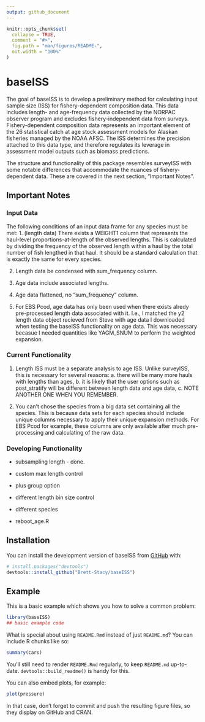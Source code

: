 ```yaml
---
output: github_document
---
```


<!-- README.md is generated from README.Rmd. Please edit that file -->

```r
knitr::opts_chunk$set(
  collapse = TRUE,
  comment = "#>",
  fig.path = "man/figures/README-",
  out.width = "100%"
)
```

# baseISS

<!-- badges: start -->
<!-- badges: end -->

The goal of baseISS is to develop a preliminary method for calculating input sample size (ISS) for fishery-dependent composition data. This data includes length- and age-frequency data collected by the NORPAC observer program and excludes fishery-independent data from surveys. Fishery-dependent composition data represents an important element of the 26 statistical catch at age stock assessment models for Alaskan fisheries managed by the NOAA AFSC. The ISS determines the precision attached to this data type, and therefore regulates its leverage in assessment model outputs such as biomass predictions. 


The structure and functionality of this package resembles surveyISS with some notable differences that accommodate the nuances of fishery-dependent data. These are covered in the next section, "Important Notes". 

## Important Notes

### Input Data
The following conditions of an input data frame for any species must be met:
1. (length data) There exists a WEIGHT1 column that represents the haul-level proportions-at-length of the observed lengths. This is calculated by dividing the frequency of the observed length within a haul by the total number of fish lengthed in that haul. It should be a standard calculation that is exactly the same for every species. 

2. Length data be condensed with sum_frequency column. 

3. Age data include associated lengths.

4. Age data flattened, no "sum_frequency" column. 

5. For EBS Pcod, age data has only been used when there exists alredy pre-processed length data associated with it. I.e., I matched the y2 length data object recieved from Steve with age data I downloaded when testing the baseISS functionality on age data. This was necessary becasue I needed quantities like YAGM_SNUM to perform the weighted expansion. 

### Current Functionality

1. Length ISS must be a separate analysis to age ISS. Unlike surveyISS, this is necessary for several reasons: a. there will be many more hauls with lengths than ages, b. it is likely that the user options such as post_stratify will be different between length data and age data, c. NOTE ANOTHER ONE WHEN YOU REMEMBER. 

2. You can't chose the species from a big data set containing all the species. This is because data sets for each species should include unique columns necessary to apply their unique expansion methods. For EBS Pcod for example, these columns are only available after much pre-processing and calculating of the raw data. 

### Developing Functionality

- subsampling length - done.

- custom max length control
- plus group option
- different length bin size control
- different species
- reboot_age.R



## Installation

You can install the development version of baseISS from [GitHub](https://github.com/) with:

``` r
# install.packages("devtools")
devtools::install_github("Brett-Stacy/baseISS")
```

## Example

This is a basic example which shows you how to solve a common problem:

```r
library(baseISS)
## basic example code
```

What is special about using `README.Rmd` instead of just `README.md`? You can include R chunks like so:

```r
summary(cars)
```

You'll still need to render `README.Rmd` regularly, to keep `README.md` up-to-date. `devtools::build_readme()` is handy for this.

You can also embed plots, for example:

```r
plot(pressure)
```

In that case, don't forget to commit and push the resulting figure files, so they display on GitHub and CRAN.
